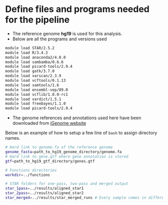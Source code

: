 # Define files and programs needed for the pipeline {#ch:input-pipe}

* The reference genome **hg19** is used for this analysis.
* Below are all the programs and versions used

```bash
module load STAR/2.5.2
module load R/3.4.3
module load anaconda2/4.0.0
module load sambamba/0.6.6
module load picard-tools/2.9.4
module load gatk/3.7.0
module load varscan/2.3.9
module load vcftools/0.1.13
module load samtools/1.6
module load ensembl-vep/89.0
module load vcflib/1.0.0-rc1
module load vardict/1.5.1
module load freebayes/1.1.0
module load picard-tools/2.9.4
```

* The genome references and annotations used here have been downloaded from [iGenome website](https://support.illumina.com/sequencing/sequencing_software/igenome.html) 

Below is an example of how to setup a few line of `bash` to assign directory names. 

```bash
# Hard link to genome.fa of the reference genome 
genome_fasta=path_to_hg19_genome_directory/genome.fa
# Hard link to gene.gtf where gene annotation is stored
gtf=path_to_hg19_gtf_directory/genes.gtf
```

```bash
# Functions directories
workdir=../functions

# STAR folders for one-pass, two-pass and merged output
star_1pass=../results/aligned_star1
star_2pass=../results/aligned_star2
star_merged=../results/star_merged_runs # Every sample comes in different SRR runs which will have to be merged in one SRX sample.
```
